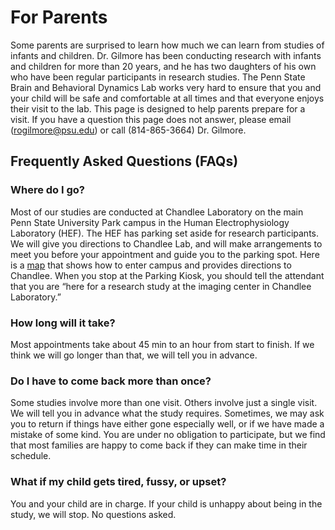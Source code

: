 # For Parents

Some parents are surprised to learn how much we can learn from studies of infants and children. Dr. Gilmore has been conducting research with infants and children for more than 20 years, and he has two daughters of his own who have been regular participants in research studies. The Penn State Brain and Behavioral Dynamics Lab works very hard to ensure that you and your child will be safe and comfortable at all times and that everyone enjoys their visit to the lab. This page is designed to help parents prepare for a visit. If you have a question this page does not answer, please email ([rogilmore@psu.edu](mailto:rogilmore@psu.edu)) or call (814-865-3664) Dr. Gilmore.
    
## Frequently Asked Questions (FAQs)

### Where do I go?

Most of our studies are conducted at Chandlee Laboratory on the main Penn State University Park campus in the Human Electrophysiology Laboratory (HEF).  The HEF has parking set aside for research participants.  We will give you directions to Chandlee Lab, and will make arrangements to meet you before your appointment and guide you to the parking spot.  Here is a <a href="https://maps.google.com/maps/ms?authuser=0&vps=2&ie=UTF8&hl=en&oe=UTF8&msa=0&msid=217247569859503497087.0004aa9097a284548ff17">map</a> that shows how to enter campus and provides directions to Chandlee.  When you stop at the Parking Kiosk, you should tell the attendant that you are "here for a research study at the imaging center in Chandlee Laboratory."

### How long will it take?

Most appointments take about 45 min to an hour from start to finish. If we think we will go longer than that, we will tell you in advance.

### Do I have to come back more than once?

Some studies involve more than one visit.  Others involve just a single visit. We will tell you in advance what the study requires. Sometimes, we may ask you to return if things have either gone especially well, or if we have made a mistake of some kind.  You are under no obligation to participate, but we find that most families are happy to come back if they can make time in their schedule.

### What if my child gets tired, fussy, or upset?

You and your child are in charge.  If your child is unhappy about being in the study, we will stop. No questions asked. 
